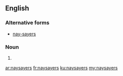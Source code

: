 ==English==

===Alternative forms===
* [[nay-sayers]]

===Noun===
{{head|en|noun plural form}}

# {{plural of|naysayer|lang=en}}



[[ar:naysayers]]
[[fr:naysayers]]
[[ku:naysayers]]
[[my:naysayers]]